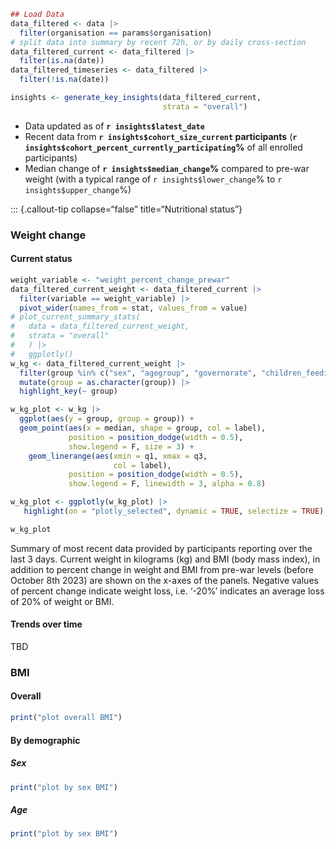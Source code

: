 <!-- Organisation-level data -->

```r
## Load Data
data_filtered <- data |> 
  filter(organisation == params$organisation)
# split data into summary by recent 72h, or by daily cross-section
data_filtered_current <- data_filtered |> 
  filter(is.na(date))
data_filtered_timeseries <- data_filtered |> 
  filter(!is.na(date))

insights <- generate_key_insights(data_filtered_current, 
                                  strata = "overall")
```

::: {.callout-tip collapse="false" title="Key insights"}
- Data updated as of **`r insights$latest_date`**
- Recent data from **`r insights$cohort_size_current` participants** (**`r insights$cohort_percent_currently_participating`%** of all enrolled participants)
- Median change of **`r insights$median_change`%** compared to pre-war weight (with a typical range of `r insights$lower_change`% to `r insights$upper_change`%)
:::

::: {.callout-tip collapse="false" title="Nutritional status"}

::: {.panel-tabset} 

### Weight change

::: {.panel-tabset} 

#### Current status

```r
weight_variable <- "weight_percent_change_prewar"
data_filtered_current_weight <- data_filtered_current |> 
  filter(variable == weight_variable) |> 
  pivot_wider(names_from = stat, values_from = value) 
# plot_current_summary_stats(
#   data = data_filtered_current_weight,
#   strata = "overall"
#   ) |> 
#   ggplotly()
w_kg <- data_filtered_current_weight |> 
  filter(group %in% c("sex", "agegroup", "governorate", "children_feeding")) |> 
  mutate(group = as.character(group)) |> 
  highlight_key(~ group) 

w_kg_plot <- w_kg |> 
  ggplot(aes(y = group, group = group)) +
  geom_point(aes(x = median, shape = group, col = label),
             position = position_dodge(width = 0.5), 
             show.legend = F, size = 3) +
    geom_linerange(aes(xmin = q1, xmax = q3,
                       col = label),
             position = position_dodge(width = 0.5), 
             show.legend = F, linewidth = 3, alpha = 0.8)

w_kg_plot <- ggplotly(w_kg_plot) |> 
   highlight(on = "plotly_selected", dynamic = TRUE, selectize = TRUE)

w_kg_plot
```

Summary of most recent data provided by participants reporting over the last 3 days. Current weight in kilograms (kg) and BMI (body mass index), in addition to percent change in weight and BMI from pre-war levels (before October 8th 2023) are shown on the x-axes of the panels. Negative values of percent change indicate weight loss, i.e. ‘-20%’ indicates an average loss of 20% of weight or BMI.

#### Trends over time

::: {.panel-tabset}

TBD

:::

<!--- close weight tab --->

:::

### BMI

::: {.panel-tabset}

#### Overall

```r
print("plot overall BMI")
```

#### By demographic

::: {.panel-tabset} 

##### Sex

```r
print("plot by sex BMI")
```

##### Age

```r
print("plot by sex BMI")
```

:::

::: 

:::
